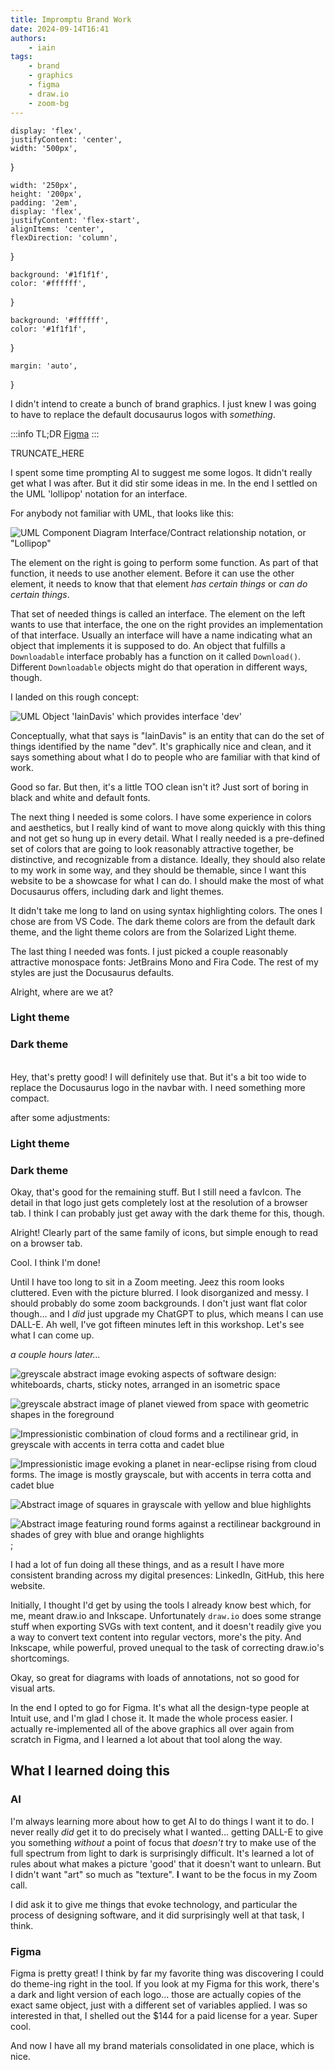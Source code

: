 ```yaml
---
title: Impromptu Brand Work
date: 2024-09-14T16:41
authors:
    - iain
tags:
    - brand
    - graphics
    - figma
    - draw.io
    - zoom-bg
---
```


    display: 'flex',
    justifyContent: 'center',
    width: '500px',
}

    width: '250px',
    height: '200px',
    padding: '2em',
    display: 'flex',
    justifyContent: 'flex-start',
    alignItems: 'center',
    flexDirection: 'column',
}

    background: '#1f1f1f',
    color: '#ffffff',
}

    background: '#ffffff',
    color: '#1f1f1f',
}

    margin: 'auto',
}

I didn't intend to create a bunch of brand graphics. I just knew I was going to
have to replace the default docusaurus logos with _something_.

<Logo />

:::info TL;DR
[Figma](https://www.figma.com/design/dJ0DvH5jER1LKScn4PTnil/IainDavis.dev-Brand-Materials?node-id=5-681&node-type=canvas&m=dev)
:::

TRUNCATE_HERE

I spent some time prompting AI to suggest me some logos. It didn't really
get what I was after. But it did stir some ideas in me. In the end I settled on
the UML 'lollipop' notation for an interface.

For anybody not familiar with UML, that looks like this:

![UML Component Diagram Interface/Contract relationship notation, or
"Lollipop"](./_resources/lollipop.png)

The element on the right is going to perform some function. As part of that
function, it needs to use another element. Before it can use the other element,
it needs to know that that element _has certain things_ or _can do certain
things_.

That set of needed things is called an interface. The element on the left wants
to use that interface, the one on the right provides an implementation of that
interface. Usually an interface will have a name indicating what an object that
implements it is supposed to do. An object that fulfills a `Downloadable`
interface probably has a function on it called `Download()`. Different
`Downloadable` objects might do that operation in different ways, though.

I landed on this rough concept:

![UML Object 'IainDavis' which provides interface 'dev'](_resources/iaindavis.dev%20lollipop.png)

Conceptually, what that says is "IainDavis" is an entity that can do the set of
things identified by the name "dev". It's graphically nice and clean, and it
says something about what I do to people who are familiar with that kind of
work.

Good so far. But then, it's a little TOO clean isn't it? Just sort of boring in
black and white and default fonts.

The next thing I needed is some colors. I have some experience in colors and
aesthetics, but I really kind of want to move along quickly with this thing and
not get so hung up in every detail. What I really needed is a pre-defined set of
colors that are going to look reasonably attractive together, be distinctive,
and recognizable from a distance. Ideally, they should also relate to my work in
some way, and they should be themable, since I want this website to be a
showcase for what I can do. I should make the most of what Docusaurus offers,
including dark and light themes.

It didn't take me long to land on using syntax highlighting colors. The ones I
chose are from VS Code. The dark theme colors are from the default dark theme,
and the light theme colors are from the Solarized Light theme.

The last thing I needed was fonts. I just picked a couple reasonably attractive
monospace fonts: JetBrains Mono and Fira Code. The rest of my styles are just
the Docusaurus defaults.

Alright, where are we at?

<div style={containerStyle}>
    <div style={{...contraLightStyle, ...paneStyle}} data-theme="light">
        <h3>Light theme</h3>
        <div style={wrapperStyle}>
            <Logo />
        </div>
    </div>
    <div style={{...contraDarkStyle, ...paneStyle}} data-theme="dark">
        <h3>Dark theme</h3>
        <div style={wrapperStyle} >
            <Logo />
        </div>
    </div>
</div>

<br/>
Hey, that's pretty good! I will definitely use that. But it's a bit too wide to
replace the Docusaurus logo in the navbar with. I need something more compact.

after some adjustments:

<div style={containerStyle}>
    <div style={{...contraLightStyle, ...paneStyle}} data-theme="light">
        <h3>Light theme</h3>
        <div style={wrapperStyle}>
            <Logo variant="compact"/>
        </div>
    </div>
    <div style={{...contraDarkStyle, ...paneStyle}} data-theme="dark">
        <h3>Dark theme</h3>
        <div style={wrapperStyle} >
            <Logo variant="compact"/>
        </div>
    </div>
</div>

Okay, that's good for the remaining stuff. But I still need a favIcon. The
detail in that logo just gets completely lost at the resolution of a browser
tab. I think I can probably just get away with the dark theme for this, though.

<div style={containerStyle}>
    <div style={{...contraDarkStyle, ...paneStyle}} data-theme="light">
        <FavIcon/>
    </div>
</div>

Alright! Clearly part of the same family of icons, but simple enough to read on
a browser tab.

Cool. I think I'm done!

Until I have too long to sit in a Zoom meeting. Jeez this room looks cluttered.
Even with the picture blurred. I look disorganized and messy. I should probably
do some zoom backgrounds. I don't just want flat color though... and I _did_
just upgrade my ChatGPT to plus, which means I can use DALL-E. Ah well, I've got
fifteen minutes left in this workshop. Let's see what I can come up.

_a couple hours later..._

![greyscale abstract image evoking aspects of software design: whiteboards, charts, sticky notes, arranged in an isometric space](/img/zoom/zoom-bg-01.png "Isometric Whiteboards")

![greyscale abstract image of planet viewed from space with geometric shapes in the foreground](/img/zoom/zoom-bg-02.png "Planet Stickynote")

![Impressionistic combination of cloud forms and a rectilinear grid, in greyscale with accents in terra cotta and cadet blue](/img/zoom/zoom-bg-03.png "Gridspace Nebula")

![Impressionistic image evoking a planet in near-eclipse rising from cloud forms. The image is mostly grayscale, but with accents in terra cotta and cadet blue](/img/zoom/zoom-bg-04.png)

![Abstract image of squares in grayscale with yellow and blue highlights](/img/zoom/zoom-bg-05.png)

![Abstract image featuring round forms against a rectilinear background in
shades of grey with blue and orange highlights](/img/zoom/zoom-bg-06.png);

I had a lot of fun doing all these things, and as a result I have more
consistent branding across my digital presences: LinkedIn, GitHub, this here 
website.

Initially, I thought I'd get by using the tools I already know best which, for
me, meant draw.io and Inkscape. Unfortunately `draw.io` does some strange stuff
when exporting SVGs with text content, and it doesn't readily give you a way to
convert text content into regular vectors, more's the pity. And Inkscape, while
powerful, proved unequal to the task of correcting draw.io's shortcomings.

Okay, so great for diagrams with loads of annotations, not so good for visual
arts.

In the end I opted to go for Figma. It's what all the design-type people at
Intuit use, and I'm glad I chose it. It made the whole process easier. I
actually re-implemented all of the above graphics all over again from scratch in
Figma, and I learned a lot about that tool along the way.

## What I learned doing this
### AI
I'm always learning more about how to get AI to do things I want it to do. I
never really _did_ get it to do precisely what I wanted... getting DALL-E to
give you something _without_ a point of focus that _doesn't_ try to make use of the full
spectrum from light to dark is surprisingly difficult. It's learned a lot of
rules about what makes a picture 'good' that it doesn't want to unlearn. But I
didn't want "art" so much as "texture". **I** want to be the focus in my Zoom call.

I did ask it to give me things that evoke technology, and particular the process
of designing software, and it did surprisingly well at that task, I think.

### Figma
Figma is pretty great! I think by far my favorite thing was discovering I could
do theme-ing right in the tool. If you look at my Figma for this work, there's a
dark and light version of each logo... those are actually copies of the exact
same object, just with a different set of variables applied. I was so interested
in that, I shelled out the $144 for a paid license for a year. Super cool.

And now I have all my brand materials consolidated in one place, which is nice.
